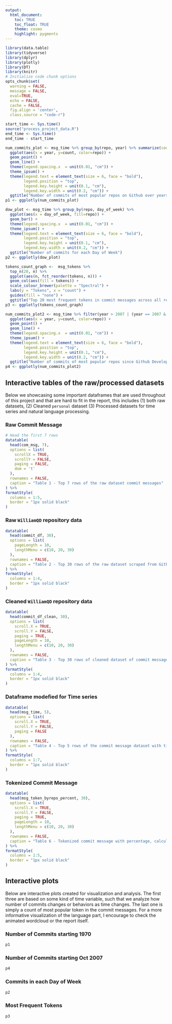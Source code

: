 ```yaml
---
output:
  html_document:
    toc: TRUE
    toc_float: TRUE 
    theme: cosmo
    highlight: pygments
---
```

```r
library(data.table)
library(tidyverse)
library(dplyr)
library(plotly)
library(DT)
library(knitr)
# Initialize code chunk options
opts_chunk$set(
  warning = FALSE,
  message = FALSE,
  eval=TRUE,
  echo = FALSE,
  cache = FALSE,
  fig.align = 'center',
  class.source = "code-r")
```


```r
start_time <- Sys.time()
source("process_project_data.R")
end_time <- Sys.time()
end_time - start_time
```

```r
num_commits_plot <- msg_time %>% group_by(repo, year) %>% summarize(count = n()) %>% 
  ggplot(aes(x = year, y=count, color=repo)) + 
  geom_point() +
  geom_line() +
  theme(legend.spacing.x  = unit(0.01, "cm")) +
  theme_ipsum() +
  theme(legend.text = element_text(size = 6, face = "bold"),
        legend.position = "top", 
        legend.key.height = unit(0.1, "cm"),
        legend.key.width = unit(0.2, "cm")) +
  ggtitle("Number of commits of most popular repos on Github over years")
p1 <- ggplotly(num_commits_plot)
```
```r
dow_plot <- msg_time %>% group_by(repo, day_of_week) %>% 
  ggplot(aes(x = day_of_week, fill=repo)) + 
  geom_bar() +
  theme(legend.spacing.x  = unit(0.01, "cm")) +
  theme_ipsum() +
  theme(legend.text = element_text(size = 6, face = "bold"),
        legend.position = "top", 
        legend.key.height = unit(0.1, "cm"),
        legend.key.width = unit(0.2, "cm")) +
  ggtitle("Number of commits for each Day of Week")
p2 <- ggplotly(dow_plot)
```
```r
tokens_count_graph <-  msg_tokens %>% 
  top_n(20, n) %>% 
  ggplot(aes(n, fct_reorder(tokens, n))) + 
  geom_col(aes(fill = tokens)) + 
  scale_colour_brewer(palette = "Spectral") +
  labs(y = "Tokens", x = "count") +
  guides(fill = "none") +
  ggtitle("Top 20 most frequent tokens in commit messages across all repos")
p3 <- ggplotly(tokens_count_graph)
```
```r
num_commits_plot2 <- msg_time %>% filter(year > 2007 | (year == 2007 & month %in% c("Oct", "Nov", "Dec"))) %>% group_by(repo, year) %>% summarize(count = n()) %>% 
  ggplot(aes(x = year, y=count, color=repo)) + 
  geom_point() +
  geom_line() +
  theme(legend.spacing.x  = unit(0.01, "cm")) +
  theme_ipsum() +
  theme(legend.text = element_text(size = 6, face = "bold"),
        legend.position = "top", 
        legend.key.height = unit(0.1, "cm"),
        legend.key.width = unit(0.2, "cm")) +
  ggtitle("Number of commits of most popular repos since Github Development")
p4 <- ggplotly(num_commits_plot2)
```

## Interactive tables of the raw/processed datasets{.tabset}

Below we showcasing some important dataframes that are used throughout of this project and that are hard to fit in the report, this includes (1) both raw datasets, (2) Cleaned `personal` dataset (3) Processed datasets for time series and natural language processing.

### Raw Commit Message

```r
# Head the first 7 rows
datatable(
  head(com_msg, 7), 
  options = list(
    scrollX = TRUE, 
    scrollY = FALSE,
    paging = FALSE,
    dom = 't'
  ),
  rownames = FALSE,
  caption = "Table 1 - Top 7 rows of the raw dataset commit messages"
) %>%
formatStyle(
  columns = 1:5,
  border = "1px solid black"
)
```

### Raw `WilliamQD` repository data

```r
datatable(
  head(commit_df, 30), 
  options = list(
    pageLength = 10,
    lengthMenu = c(10, 20, 30)
  ),
  rownames = FALSE,
  caption = "Table 2 - Top 30 rows of the raw dataset scraped from Github under the account WilliamQD"
) %>%
formatStyle(
  columns = 1:4,
  border = "1px solid black"
)
```

### Cleaned `WilliamQD` repository data

```r
datatable(
  head(commit_df_clean, 30), 
  options = list(
    scroll.X = TRUE,
    scroll.Y = FALSE,
    paging = TRUE,
    pageLength = 10,
    lengthMenu = c(10, 20, 30)
  ),
  rownames = FALSE,
  caption = "Table 3 - Top 30 rows of cleaned dataset of commit messages from account WilliamQD"
) %>%
formatStyle(
  columns = 1:4,
  border = "1px solid black"
)
```

### Dataframe modefied for Time series 
```r
datatable(
  head(msg_time, 5), 
  options = list(
    scroll.X = TRUE,
    scroll.Y = FALSE,
    paging = FALSE
  ),
  rownames = FALSE,
  caption = "Table 4 - Top 5 rows of the commit message dataset with time variables"
) %>%
formatStyle(
  columns = 1:7,
  border = "1px solid black"
)
```

### Tokenized Commit Message

```r
datatable(
  head(msg_token_byrepo_percent, 30), 
  options = list(
    scroll.X = TRUE,
    scroll.Y = FALSE,
    paging = TRUE,
    pageLength = 10,
    lengthMenu = c(10, 20, 30)
  ),
  rownames = FALSE,
  caption = "Table 6 - Tokenized commit message with percentage, calculated based on each repo"
) %>%
formatStyle(
  columns = 1:5,
  border = "1px solid black"
)
```

## {-}


## Interactive plots{.tabset}

Below are interactive plots created for visualization and analysis. The first three are based on some kind of time variable, such that we analyze how number of commits changes or behaviors as time changes. The last one is simply a count of most popular token in the commit messages. For a more informative visualization of the language part, I encourage to check the animated wordcloud or the report itself.

### Number of Commits starting 1970

```r
p1
```

### Number of Commits starting Oct 2007

```r
p4
```

### Commits in each Day of Week

```r
p2
```

### Most Frequent Tokens
```r
p3
```

## {-}